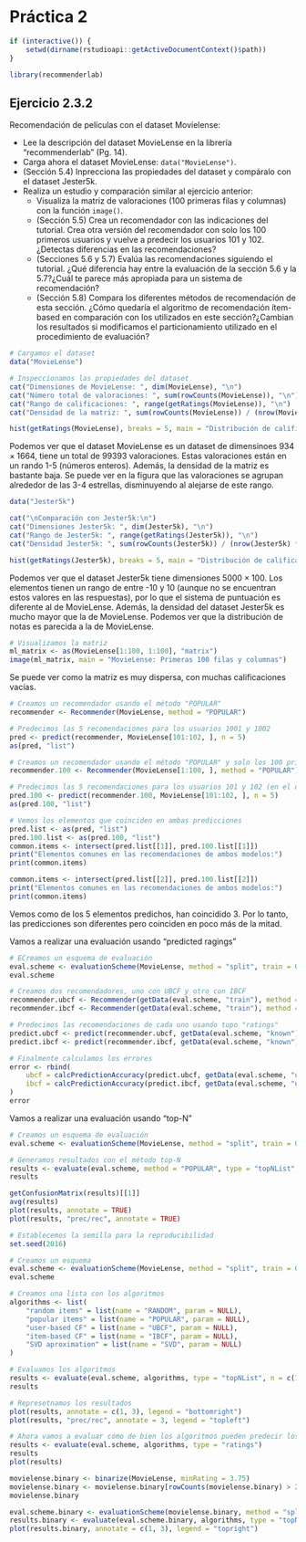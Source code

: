 
# Práctica 2

```r
if (interactive()) {
    setwd(dirname(rstudioapi::getActiveDocumentContext()$path))
}

library(recommenderlab)
```


## Ejercicio 2.3.2

Recomendación de películas con el dataset Movielense:

- Lee la descripción del dataset MovieLense en la librería "recommenderlab" (Pg. 14).
- Carga ahora el dataset MovieLense: `data("MovieLense")`.
- (Sección 5.4) Inprecciona las propiedades del dataset y compáralo con el dataset Jester5k.
- Realiza un estudio y comparación similar al ejercicio anterior:
  - Visualiza la matriz de valoraciones (100 primeras filas y columnas) con la función `image()`.
  - (Sección 5.5) Crea un recomendador con las indicaciones del tutorial. Crea otra versión del recomendador con solo los 100 primeros usuarios y vuelve a predecir los usuarios 101 y 102. ¿Detectas diferencias en las recomendaciones?
  - (Secciones 5.6 y 5.7) Evalúa las recomendaciones siguiendo el tutorial. ¿Qué diferencia hay entre la evaluación de la sección 5.6 y la 5.7?¿Cuál te parece más apropiada para un sistema de recomendación?
  - (Sección 5.8) Compara los diferentes métodos de recomendación de esta sección. ¿Cómo quedaría el algoritmo de recomendación ítem-based en comparación con los utilizados en este sección?¿Cambian los resultados si modificamos el particionamiento utilizado en el procedimiento de evaluación?

```r
# Cargamos el dataset
data("MovieLense")

# Inspeccionamos las propiedades del dataset
cat("Dimensiones de MovieLense: ", dim(MovieLense), "\n")
cat("Número total de valoraciones: ", sum(rowCounts(MovieLense)), "\n")
cat("Rango de calificaciones: ", range(getRatings(MovieLense)), "\n")
cat("Densidad de la matriz: ", sum(rowCounts(MovieLense)) / (nrow(MovieLense) * ncol(MovieLense)), "\n")

hist(getRatings(MovieLense), breaks = 5, main = "Distribución de calificaciones (MovieLense)", xlab = "Estrellas")
```

Podemos ver que el dataset MovieLense es un dataset de dimensinoes $934\times 1664$, tiene un total de 99393 valoraciones. Estas valoraciones están en un rando 1-5 (números enteros). Además, la densidad de la matriz es bastante baja. Se puede ver en la figura que las valoraciones se agrupan alrededor de las 3-4 estrellas, disminuyendo al alejarse de este rango.

```r
data("Jester5k")

cat("\nComparación con Jester5k:\n")
cat("Dimensiones Jester5k: ", dim(Jester5k), "\n")
cat("Rango de Jester5k: ", range(getRatings(Jester5k)), "\n")
cat("Densidad Jester5k: ", sum(rowCounts(Jester5k)) / (nrow(Jester5k) * ncol(Jester5k)), "\n")

hist(getRatings(Jester5k), breaks = 5, main = "Distribución de calificaciones (Jester5k)", xlab = "Estrellas")
```

Podemos ver que el dataset Jester5k tiene dimensiones $5000\times 100$. Los elementos tienen un rango de entre -10 y 10 (aunque no se encuentran estos valores en las respuestas), por lo que el sistema de puntuación es diferente al de MovieLense. Además, la densidad del dataset Jester5k es mucho mayor que la de MovieLense. Podemos ver que la distribución de notas es parecida a la de MovieLense.

```r
# Visualizamos la matriz
ml_matrix <- as(MovieLense[1:100, 1:100], "matrix")
image(ml_matrix, main = "MovieLense: Primeras 100 filas y columnas")
```

Se puede ver como la matriz es muy dispersa, con muchas calificaciones vacías.

```r
# Creamos un recomendador usando el método "POPULAR"
recommender <- Recommender(MovieLense, method = "POPULAR")

# Predecimos las 5 recomendaciones para los usuarios 1001 y 1002
pred <- predict(recommender, MovieLense[101:102, ], n = 5)
as(pred, "list")

# Creamos un recomendador usando el método "POPULAR" y solo los 100 primeros usuarios
recommender.100 <- Recommender(MovieLense[1:100, ], method = "POPULAR")

# Predecimos las 5 recomendaciones para los usuarios 101 y 102 (en el dataset completo)
pred.100 <- predict(recommender.100, MovieLense[101:102, ], n = 5)
as(pred.100, "list")

# Vemos los elementos que coinciden en ambas predicciones
pred.list <- as(pred, "list")
pred.100.list <- as(pred.100, "list")
common.items <- intersect(pred.list[[1]], pred.100.list[[1]])
print("Elementos comunes en las recomendaciones de ambos modelos:")
print(common.items)

common.items <- intersect(pred.list[[2]], pred.100.list[[2]])
print("Elementos comunes en las recomendaciones de ambos modelos:")
print(common.items)
```

Vemos como de los 5 elementos predichos, han coincidido 3. Por lo tanto, las predicciones son diferentes pero coinciden en poco más de la mitad.

Vamos a realizar una evaluación usando "predicted ragings"
```r
# ECreamos un esquema de evaluación
eval.scheme <- evaluationScheme(MovieLense, method = "split", train = 0.9, given = 15, goodRating = 3.75)
eval.scheme

# Creamos dos recomendadores, uno con UBCF y otro con IBCF
recommender.ubcf <- Recommender(getData(eval.scheme, "train"), method = "UBCF")
recommender.ibcf <- Recommender(getData(eval.scheme, "train"), method = "IBCF")

# Predecimos las recomendaciones de cada uno usando tupo "ratings"
predict.ubcf <- predict(recommender.ubcf, getData(eval.scheme, "known"), type = "ratings")
predict.ibcf <- predict(recommender.ibcf, getData(eval.scheme, "known"), type = "ratings")

# Finalmente calculamos los errores
error <- rbind(
    ubcf = calcPredictionAccuracy(predict.ubcf, getData(eval.scheme, "unknown")),
    ibcf = calcPredictionAccuracy(predict.ibcf, getData(eval.scheme, "unknown"))
)
error
```

Vamos a realizar una evaluación usando "top-N"
```r
# Creamos un esquema de evaluación
eval.scheme <- evaluationScheme(MovieLense, method = "split", train = 0.9, given = 3, goodRating = 3.75)

# Generamos resultados con el método top-N
results <- evaluate(eval.scheme, method = "POPULAR", type = "topNList", n = c(1, 3, 5, 10, 15, 20))
results

getConfusionMatrix(results)[[1]]
avg(results)
plot(results, annotate = TRUE)
plot(results, "prec/rec", annotate = TRUE)
```

```r
# Establecemos la semilla para la reproducibilidad
set.seed(2016)

# Creamos un esquema
eval.scheme <- evaluationScheme(MovieLense, method = "split", train = 0.9, given = 5, goodRating = 3.75)
eval.scheme

# Creamos una lista con los algoritmos
algorithms <- list(
    "random items" = list(name = "RANDOM", param = NULL),
    "popular items" = list(name = "POPULAR", param = NULL),
    "user-based CF" = list(name = "UBCF", param = NULL),
    "item-based CF" = list(name = "IBCF", param = NULL),
    "SVD aproximation" = list(name = "SVD", param = NULL)
)

# Evaluamos los algoritmos
results <- evaluate(eval.scheme, algorithms, type = "topNList", n = c(1, 3, 5, 10, 15, 20))
results

# Represetnamos los resultados
plot(results, annotate = c(1, 3), legend = "bottomright")
plot(results, "prec/rec", annotate = 3, legend = "topleft")

# Ahora vamos a evaluar cómo de bien los algoritmos pueden predecir los rankings
results <- evaluate(eval.scheme, algorithms, type = "ratings")
results
plot(results)

movielense.binary <- binarize(MovieLense, minRating = 3.75)
movielense.binary <- movielense.binary[rowCounts(movielense.binary) > 20, ]
movielense.binary

eval.scheme.binary <- evaluationScheme(movielense.binary, method = "split", train = 0.9, k = 1, given = 3)
results.binary <- evaluate(eval.scheme.binary, algorithms, type = "topNList", n = c(1, 3, 5, 10, 15, 20))
plot(results.binary, annotate = c(1, 3), legend = "topright")
```